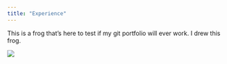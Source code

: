```yaml
---
title: "Experience"
---
```


This is a frog that's here to test if my git portfolio will ever work. I drew this frog. 

::: {layout-ncol=2}

![](froggy.jpeg)

:::


